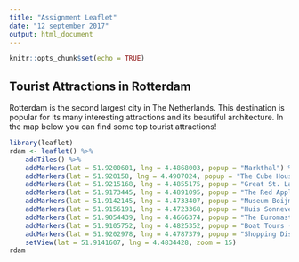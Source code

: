 ---
title: "Assignment Leaflet"
date: "12 september 2017"
output: html_document
---

```{r setup, include=FALSE}
knitr::opts_chunk$set(echo = TRUE)
```

## Tourist Attractions in Rotterdam

Rotterdam is the second largest city in The Netherlands. This destination is popular for its many interesting attractions and its beautiful architecture.
In the map below you can find some top tourist attractions!

```{r Map Rotterdam attractions}
library(leaflet)
rdam <- leaflet() %>%
    addTiles() %>%
    addMarkers(lat = 51.9200601, lng = 4.4868003, popup = "Markthal") %>%
    addMarkers(lat = 51.920158, lng = 4.4907024, popup = "The Cube Houses") %>%
    addMarkers(lat = 51.9215168, lng = 4.4855175, popup = "Great St. Lawrence Church") %>%
    addMarkers(lat = 51.9173445, lng = 4.4891095, popup = "The Red Apple") %>%
    addMarkers(lat = 51.9142145, lng = 4.4733407, popup = "Museum Boijmans Van Beuningen") %>%
    addMarkers(lat = 51.9156191, lng = 4.4723368, popup = "Huis Sonneveld") %>%
    addMarkers(lat = 51.9054439, lng = 4.4666374, popup = "The Euromast") %>%
    addMarkers(lat = 51.9105752, lng = 4.4825352, popup = "Boat Tours (Spido)") %>%
    addMarkers(lat = 51.9202978, lng = 4.4787379, popup = "Shopping District and Bijenkorf") %>%
    setView(lat = 51.9141607, lng = 4.4834428, zoom = 15)
rdam

```

